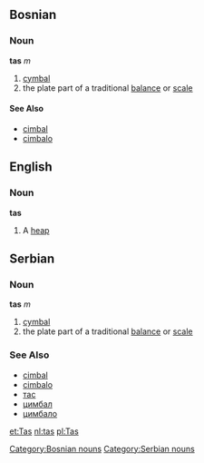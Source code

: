 ==Bosnian==
===Noun===
'''tas''' ''m''
#[[cymbal]]
#the plate part of a traditional [[balance]] or [[scale]]
[[Category:Bosnian nouns]]
====See Also====
*[[cimbal]]
*[[cimbalo]]

==English==
===Noun===
'''tas'''
#A [[heap]]

==Serbian==
===Noun===
'''tas''' ''m''
#[[cymbal]]
#the plate part of a traditional [[balance]] or [[scale]]
[[Category:Serbian nouns]]
===See Also===
*[[cimbal]]
*[[cimbalo]]
*[[тас]]
*[[цимбал]]
*[[цимбало]]

[[et:Tas]]
[[nl:tas]]
[[pl:Tas]]